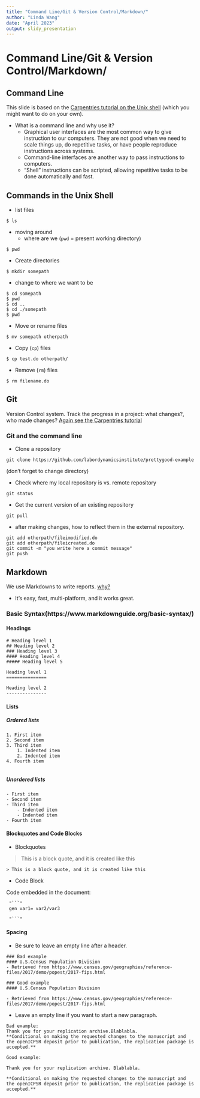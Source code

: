 ---
title: "Command Line/Git & Version Control/Markdown/"
author: "Linda Wang"
date: "April 2023"
output: slidy_presentation
---

# Command Line/Git & Version Control/Markdown/

## Command Line

This slide is based on the [Carpentries tutorial on the Unix shell](https://swcarpentry.github.io/shell-novice/01-intro/index.html) (which you might want to do on your own).

- What is a command line and why use it?
  - Graphical user interfaces are the most common way to give instruction to our computers. They are not good when we need to scale things up, do repetitive tasks, or have people reproduce instructions across systems.
  - Command-line interfaces are another way to pass instructions to computers. 
  - "Shell" instructions can be scripted, allowing repetitive tasks to be done automatically and fast.

## Commands in the Unix Shell

  - list files

```
$ ls
```
- moving around 
  - where are we (`pwd` = present working directory)

```
$ pwd
```
- Create directories

```
$ mkdir somepath
```
 - change to where we want to be 

```
$ cd somepath 
$ pwd
$ cd ..
$ cd ./somepath
$ pwd
```

- Move or rename files 

```
$ mv somepath otherpath
```
- Copy (`cp`) files

```
$ cp test.do otherpath/
```

- Remove (`rm`) files

```
$ rm filename.do
```

## Git 

Version Control system. Track the progress in a project: what changes?, who made changes? [Again see the Carpentries tutorial](https://swcarpentry.github.io/git-novice/01-basics/index.html)

### Git and the command line 

- Clone a repository

```
git clone https://github.com/labordynamicsinstitute/prettygood-example
```

(don't forget to change directory)

- Check where my local repository is vs. remote repository

```
git status
```

- Get the current version of an existing repository

```
git pull
```

- after making changes, how to reflect them in the external repository.

```
git add otherpath/fileimodified.do
git add otherpath/fileicreated.do
git commit -m "you write here a commit message"
git push
```

## Markdown 
We use Markdowns to write reports. [why?](https://carto.com/blog/why-we-use-markdown/)  

- It's easy, fast, multi-platform, and it works great.

### Basic Syntax(https://www.markdownguide.org/basic-syntax/)

#### Headings

```
# Heading level 1
## Heading level 2
### Heading level 3
#### Heading level 4
##### Heading level 5

Heading level 1
===============

Heading level 2
---------------

```
#### Lists

##### Ordered lists

```
1. First item
2. Second item
3. Third item
    1. Indented item
    2. Indented item
4. Fourth item 


```
##### Unordered lists

```
- First item
- Second item
- Third item
    - Indented item
    - Indented item
- Fourth item 

```

#### Blockquotes and Code Blocks
- Blockquotes

> This is a block quote, and it is created like this

```
> This is a block quote, and it is created like this

```

- Code Block

Code embedded in the document:

```
 "```"
 gen var1= var2/var3
 
 "```" 

```

#### Spacing

- Be sure to leave an empty line after a header.

```
### Bad example
#### U.S.Census Population Division
- Retrieved from https://www.census.gov/geographies/reference-files/2017/demo/popest/2017-fips.html
```

```
### Good example
#### U.S.Census Population Division

- Retrieved from https://www.census.gov/geographies/reference-files/2017/demo/popest/2017-fips.html
```

- Leave an empty line if you want to start a new paragraph.
```
Bad example:
Thank you for your replication archive.Blablabla.
**Conditional on making the requested changes to the manuscript and the openICPSR deposit prior to publication, the replication package is accepted.**
```
```
Good example:

Thank you for your replication archive. Blablabla.

**Conditional on making the requested changes to the manuscript and the openICPSR deposit prior to publication, the replication package is accepted.**

```



